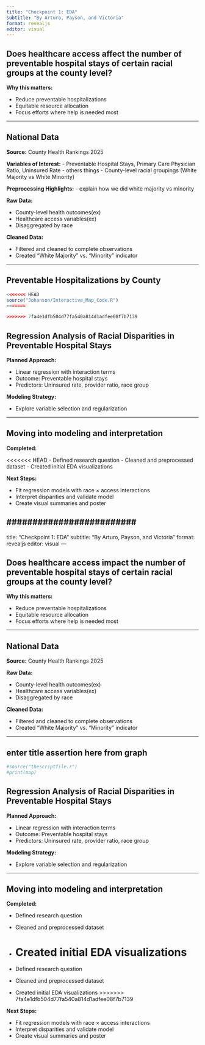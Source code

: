 ```yaml
---
title: "Checkpoint 1: EDA"
subtitle: "By Arturo, Payson, and Victoria"
format: revealjs
editor: visual
---
```


## Does healthcare access affect the number of preventable hospital stays of certain racial groups at the county level?

**Why this matters:**

-   Reduce preventable hospitalizations
-   Equitable resource allocation
-   Focus efforts where help is needed most

------------------------------------------------------------------------

## National Data

**Source:** County Health Rankings 2025

**Variables of Interest:** - Preventable Hospital Stays, Primary Care Physician Ratio, Uninsured Rate - others things - County-level racial groupings (White Majority vs White Minority)

**Preprocessing Highlights:** - explain how we did white majority vs minority

**Raw Data:**

-   County-level health outcomes(ex)
-   Healthcare access variables(ex)
-   Disaggregated by race

**Cleaned Data:**

-   Filtered and cleaned to complete observations
-   Created "White Majority" vs. "Minority" indicator

------------------------------------------------------------------------

## Preventable Hospitalizations by County

```r
<<<<<<< HEAD
source("Johanson/Interactive_Map_Code.R")
=======

>>>>>>> 7fa4e1dfb504d77fa540a814d1adfee08f7b7139
```

## Regression Analysis of Racial Disparities in Preventable Hospital Stays

**Planned Approach:**

-   Linear regression with interaction terms
-   Outcome: Preventable hospital stays
-   Predictors: Uninsured rate, provider ratio, race group

**Modeling Strategy:**

-   Explore variable selection and regularization

------------------------------------------------------------------------

## Moving into modeling and interpretation

**Completed:**

<<<<<<< HEAD
- Defined research question
- Cleaned and preprocessed dataset
- Created initial EDA visualizations

**Next Steps:**

- Fit regression models with race × access interactions
- Interpret disparities and validate model
- Create visual summaries and poster

#########################
---
title: "Checkpoint 1: EDA"
subtitle: "By Arturo, Payson, and Victoria"
format: revealjs
editor: visual
---

## Does healthcare access impact the number of preventable hospital stays of certain racial groups at the county level?

**Why this matters:**

-   Reduce preventable hospitalizations
-   Equitable resource allocation
-   Focus efforts where help is needed most

------------------------------------------------------------------------

## National Data

**Source:**
County Health Rankings 2025

**Raw Data:**

-   County-level health outcomes(ex)
-   Healthcare access variables(ex)
-   Disaggregated by race

**Cleaned Data:**

-   Filtered and cleaned to complete observations
-   Created "White Majority" vs. "Minority" indicator

------------------------------------------------------------------------

## enter title assertion here from graph

```r
#source("thescriptfile.r")
#print(map)
```

## Regression Analysis of Racial Disparities in Preventable Hospital Stays

**Planned Approach:**

- Linear regression with interaction terms
- Outcome: Preventable hospital stays
- Predictors: Uninsured rate, provider ratio, race group

**Modeling Strategy:**

- Explore variable selection and regularization

------------------------------------------------------------------------
## Moving into modeling and interpretation

**Completed:**

- Defined research question
- Cleaned and preprocessed dataset
- Created initial EDA visualizations
=======
-   Defined research question

-   Cleaned and preprocessed dataset

-   Created initial EDA visualizations
>>>>>>> 7fa4e1dfb504d77fa540a814d1adfee08f7b7139

**Next Steps:**

-   Fit regression models with race × access interactions
-   Interpret disparities and validate model
-   Create visual summaries and poster
